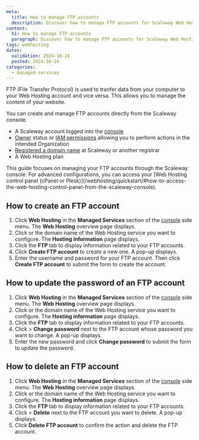 ```yaml
---
meta:
  title: How to manage FTP accounts
  description: Discover how to manage FTP accounts for Scaleway Web Hosting plans from the console.
content:
  h1: How to manage FTP accounts
  paragraph: Discover how to manage FTP accounts for Scaleway Web Hosting plans from the console.
tags: webhosting
dates:
  validation: 2024-10-24
  posted: 2024-10-24
categories:
  - managed-services
---
```


FTP (File Transfer Protocol) is used to tranfer data from your computer to your Web Hosting account and vice versa. This allows you to manage the content of your website.

You can create and manage FTP accounts directly from the Scaleway console.

<Macro id="requirements" />

- A Scaleway account logged into the [console](https://console.scaleway.com)
- [Owner](/iam/concepts/#owner) status or [IAM permissions](/iam/concepts/#permission) allowing you to perform actions in the intended Organization
- [Registered a domain name](/domains-and-dns/how-to/register-internal-domain/) at Scaleway or another registrar
- A Web Hosting plan

<Message type="tip">
  This guide focuses on managing your FTP accounts through the Scaleway console. For advanced configurations, you can access your [Web Hosting control panel (cPanel or Plesk)](/webhosting/quickstart/#how-to-access-the-web-hosting-control-panel-from-the-scaleway-console).
</Message>

## How to create an FTP account

1. Click **Web Hosting** in the **Managed Services** section of the [console](https://console.scaleway.com/) side menu. The **Web Hosting** overview page displays.
2. Click <Icon name="seeMore" /> or the domain name of the Web Hosting service you want to configure. The **Hosting information** page displays.
3. Click the **FTP** tab to display information related to your FTP accounts.
4. Click **Create FTP account** to create a new one. A pop-up displays.
5. Enter the username and password for your FTP account. Then click **Create FTP account** to submit the form to create the account.

## How to update the password of an FTP account

1. Click **Web Hosting** in the **Managed Services** section of the [console](https://console.scaleway.com/) side menu. The **Web Hosting** overview page displays.
2. Click <Icon name="seeMore" /> or the domain name of the Web Hosting service you want to configure. The **Hosting information** page displays.
3. Click the **FTP** tab to display information related to your FTP accounts.
4. Click <Icon name="more" /> > **Change password** next to the FTP account whose password you want to change. A pop-up displays.
5. Enter the new password and click **Change password** to submit the form to update the password.

## How to delete an FTP account

1. Click **Web Hosting** in the **Managed Services** section of the [console](https://console.scaleway.com/) side menu. The **Web Hosting** overview page displays.
2. Click <Icon name="seeMore" /> or the domain name of the Web Hosting service you want to configure. The **Hosting information** page displays.
3. Click the **FTP** tab to display information related to your FTP accounts.
4. Click <Icon name="more" /> > **Delete** next to the FTP account you want to delete. A pop-up displays.
5. Click **Delete FTP account** to confirm the action and delete the FTP account.
